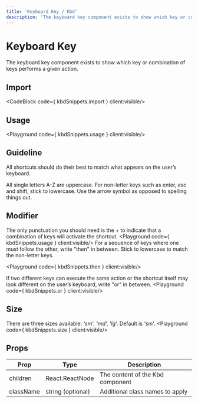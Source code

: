 ```yaml
---
title: 'Keyboard Key / Kbd'
description: 'The keyboard key component exists to show which key or combination of keys performs a given action.'
---
```


# Keyboard Key

The keyboard key component exists to show which key or combination of keys performs a given action.

## Import
<CodeBlock code={ kbdSnippets.import } client:visible/>

## Usage
<Playground code={ kbdSnippets.usage } client:visible/>

## Guideline
All shortcuts should do their best to match what appears on the user’s keyboard.

All single letters A-Z are uppercase.
For non-letter keys such as enter, esc and shift, stick to lowercase.
Use the arrow symbol as opposed to spelling things out.

## Modifier
The only punctuation you should need is the + to indicate that a combination of keys will activate the shortcut.
<Playground code={ kbdSnippets.usage } client:visible/>
For a sequence of keys where one must follow the other, write "then" in between. Stick to lowercase to match the non-letter keys.

<Playground code={ kbdSnippets.then } client:visible/>

If two different keys can execute the same action or the shortcut itself may look different on the user’s keyboard, write "or" in between.
<Playground code={ kbdSnippets.or } client:visible/>

## Size
There are three sizes available: *'sm*', *'md*', *'lg*'. Default is *'sm*'.
<Playground code={ kbdSnippets.size } client:visible/>

## Props
| Prop | Type | Description |
| ---- | --- | --- |
| children | React.ReactNode | The content of the Kbd component |
| className | string (optional) | Additional class names to apply |
